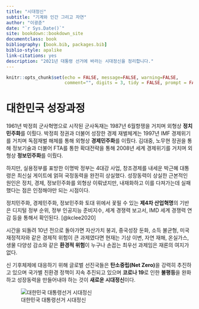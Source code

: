 ```yaml
--- 
title: "시대정신"
subtitle: "기계와 인간 그리고 자연"
author: "이광춘"
date: "`r Sys.Date()`"
site: bookdown::bookdown_site
documentclass: book
bibliography: [book.bib, packages.bib]
biblio-style: apalike
link-citations: yes
description: "2021년 대통령 선거에 바라는 시대정신을 정리합니다."
---
```


```r
knitr::opts_chunk$set(echo = FALSE, message=FALSE, warning=FALSE,
                      comment="", digits = 3, tidy = FALSE, prompt = FALSE, fig.align = 'center')
```


# 대한민국 성장과정 {-}

1961년 박정희 군사혁명으로 시작된 군사독재는 1987년 6월항쟁을 거치며 외형상 **정치민주화**를 이뤘다.
박정희 정권과 더불어 성장한 경제 재벌체계는 1997년 IMF 경제위기를 거치며 독점재벌 해체를 통해 외형상 **경제민주화**를 이뤘다.
김대중, 노무현 정권을 통해 정보기술과 더불어 FTA를 통한 확대전략을 통해 2008년 세계 경제위기를 거치며 외형상 **정보민주화**를 이뤘다.

하지만, 실용정부를 표방한 이명박 정부는 4대강 사업, 창조경제를 내세운 박근혜 대통령은 최신실 게이트에 얽혀 국정동력을 완전히 상실했다. 성장동력이 상실한 근본적인 원인은 정치, 경제, 정보민주화를 외형상 이뤄냈지만, 내재화하고 이를 다져가는데 실패했다는 점은 인정해야만 되는 시점이다.

정치민주화, 경제민주화, 정보민주화 토대 위에서 꽃필 수 있는 **제4차 산업혁명**의 기반은 디지털 정부 순위, 정부 인공지능 준비지수, 세계 경쟁력 보고서, IMD 세계 경쟁력 연감 등을 통해서 확인된다. [@kclee2020]

시간을 되돌려 10년 전으로 돌아가면 자산가치 붕괴, 중국성장 둔화, 소득 불균형, 미국 재정적자와 같은 경제적 위험이 큰 과제였다면 현재는 기상 이변, 자연 재해, 온실가스, 생물 다양성 감소와 같은 **환경적 위험**이 누구나 손꼽는 최우선 과제임은 재론의 여지가 없다.

신 기후체제에 대응하기 위해 글로벌 선진국들은 **탄소중립(Net Zero)**을 강력히 추진하고 있으며 국가별 친환경 정책이 지속 추진되고 있으며 **코로나 19**로 인한 **불평등**을 완화하고 성장동력을 만들어내야 하는 것이 **새로운 시대정신**이다.


![대한민국 대통령선거 시대정신](fig/zietgeist-2022.png)
